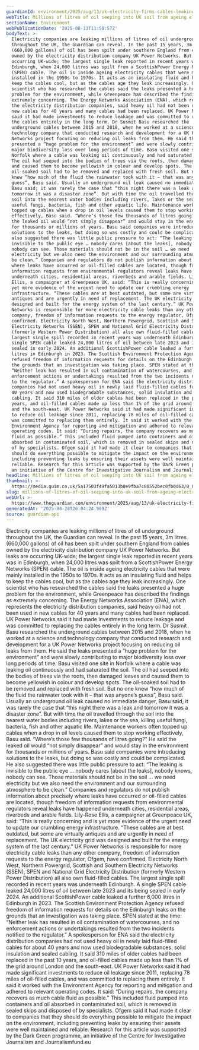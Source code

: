 ```yaml
---
guardianId: environment/2025/aug/13/uk-electricity-firms-cables-leaking-oil-underground
webTitle: Millions of litres of oil seeping into UK soil from ageing electricity cables
sectionName: Environment
webPublicationDate: '2025-08-13T11:50:57Z'
bodyText: >-
  Electricity companies are leaking millions of litres of oil underground
  throughout the UK, the Guardian can reveal. In the past 15 years, 3m litres
  (660,000 gallons) of oil has been spilt under southern England from cables
  owned by the electricity distribution company UK Power Networks. But leaks are
  occurring UK-wide; the largest single leak reported in recent years was in
  Edinburgh, when 24,000 litres was spilt from a ScottishPower Energy Networks
  (SPEN) cable. The oil is inside ageing electricity cables that were mainly
  installed in the 1950s to 1970s. It acts as an insulating fluid and helps to
  keep the cables cool, but as the cables age they leak increasingly. One
  scientist who has researched the cables said the leaks presented a huge
  problem for the environment, while Greenpeace has described the findings as
  extremely concerning. The Energy Networks Association (ENA), which represents
  the electricity distribution companies, said heavy oil had not been used in
  new cables for 40 years and many cables had been replaced. UK Power Networks
  said it had made investments to reduce leakage and was committed to replacing
  the cables entirely in the long term. Dr Susmit Basu researched the
  underground cables between 2015 and 2018, when he worked at a science and
  technology company that conducted research and development for a UK Power
  Networks project focusing on reducing oil leaks from them. He said the leaks
  presented a “huge problem for the environment” and were slowly contributing to
  major biodiversity loss over long periods of time. Basu visited one site in
  Norfolk where a cable was leaking oil continuously and had saturated the soil.
  The oil had seeped into the bodies of trees via the roots, then damaged leaves
  and caused them to become yellowish in colour and develop spots. The
  oil-soaked soil had to be removed and replaced with fresh soil. But no one
  knew “how much of the fluid the rainwater took with it – that was anyone’s
  guess”, Basu said. Usually an underground oil leak caused no immediate danger,
  Basu said; it was rarely the case that “this night there was a leak and
  tomorrow it was a disaster zone”. But with time the oil travelled through the
  soil into the nearest water bodies including rivers, lakes or the sea, killing
  useful fungi, bacteria, fish and other aquatic life. Maintenance workers often
  topped up cables when a drop in oil levels caused them to stop working
  effectively, Basu said. “Where’s those few thousands of litres going?” He said
  the leaked oil would “not simply disappear” and would stay in the environment
  for thousands or millions of years. Basu said companies were introducing
  solutions to the leaks, but doing so was costly and could be complicated. He
  also suggested there was little public pressure to act: “The leaking is
  invisible to the public eye … nobody cares [about the leaks], nobody knows,
  nobody can see. Those materials should not be in the soil … we need
  electricity but we also need the environment and our surrounding atmosphere to
  be clean.” Companies and regulators do not publish information about precisely
  where leaks have occurred or oil-filled cables are located, though freedom of
  information requests from environmental regulators reveal leaks have happened
  underneath cities, residential areas, riverbeds and arable fields. Lily-Rose
  Ellis, a campaigner at Greenpeace UK, said: “This is really concerning and is
  yet more evidence of the urgent need to update our crumbling energy
  infrastructure. “These cables are at best outdated, but some are virtually
  antiques and are urgently in need of replacement. The UK electricity grid was
  designed and built for the energy system of the last century.” UK Power
  Networks is responsible for more electricity cable leaks than any other
  company, freedom of information requests to the energy regulator, Ofgem, have
  confirmed. Electricity North West, Northern Powergrid, Scottish and Southern
  Electricity Networks (SSEN), SPEN and National Grid Electricity Distribution
  (formerly Western Power Distribution) all also own fluid-filled cables. The
  largest single spill recorded in recent years was underneath Edinburgh. A
  single SPEN cable leaked 24,000 litres of oil between late 2023 and its being
  sealed in early 2024. An additional ScottishPower cable leaked a further 6,000
  litres in Edinburgh in 2023. The Scottish Environment Protection Agency
  refused freedom of information requests for details on the Edinburgh leaks on
  the grounds that an investigation was taking place. SPEN stated at the time:
  “Neither leak has resulted in oil contamination of watercourses, and no
  enforcement actions or undertakings resulted from the two incidents notified
  to the regulator.” A spokesperson for ENA said the electricity distribution
  companies had not used heavy oil in newly laid fluid-filled cables for about
  40 years and now used biodegradable substances, solid insulation and sealed
  cabling. It said 310 miles of older cables had been replaced in the past 10
  years, and oil-filled cables made up less than 1% of the grid around London
  and the south-east. UK Power Networks said it had made significant investments
  to reduce oil leakage since 2011, replacing 78 miles of oil-filled cables, and
  was committed to replacing them entirely. It said it worked with the
  Environment Agency for reporting and mitigation and adhered to relevant
  operating codes. It said: “During repairs, the company recovers as much cable
  fluid as possible.” This included fluid pumped into containers and oil
  absorbed in contaminated soil, which is removed in sealed skips and disposed
  of by specialists. Ofgem said it had made it clear to companies that they
  should do everything possible to mitigate the impact on the environment,
  including preventing leaks by ensuring their assets were well maintained and
  reliable. Research for this article was supported by the Dark Green programme,
  an initiative of the Centre for Investigative Journalism and Journalismfund.eu
headline: Millions of litres of oil seeping into UK soil from ageing electricity cables
thumbnail: >-
  https://media.guim.co.uk/5a17503f49fa5013b8e9fba7c80552bec0fb0d63/0_0_3559_2847/500.jpg
slug: millions-of-litres-of-oil-seeping-into-uk-soil-from-ageing-electricity-cables
webUrl: >-
  https://www.theguardian.com/environment/2025/aug/13/uk-electricity-firms-cables-leaking-oil-underground
generatedAt: '2025-08-28T20:04:24.909Z'
source: guardian-api
---
```

Electricity companies are leaking millions of litres of oil underground throughout the UK, the Guardian can reveal. In the past 15 years, 3m litres (660,000 gallons) of oil has been spilt under southern England from cables owned by the electricity distribution company UK Power Networks. But leaks are occurring UK-wide; the largest single leak reported in recent years was in Edinburgh, when 24,000 litres was spilt from a ScottishPower Energy Networks (SPEN) cable. The oil is inside ageing electricity cables that were mainly installed in the 1950s to 1970s. It acts as an insulating fluid and helps to keep the cables cool, but as the cables age they leak increasingly. One scientist who has researched the cables said the leaks presented a huge problem for the environment, while Greenpeace has described the findings as extremely concerning. The Energy Networks Association (ENA), which represents the electricity distribution companies, said heavy oil had not been used in new cables for 40 years and many cables had been replaced. UK Power Networks said it had made investments to reduce leakage and was committed to replacing the cables entirely in the long term. Dr Susmit Basu researched the underground cables between 2015 and 2018, when he worked at a science and technology company that conducted research and development for a UK Power Networks project focusing on reducing oil leaks from them. He said the leaks presented a “huge problem for the environment” and were slowly contributing to major biodiversity loss over long periods of time. Basu visited one site in Norfolk where a cable was leaking oil continuously and had saturated the soil. The oil had seeped into the bodies of trees via the roots, then damaged leaves and caused them to become yellowish in colour and develop spots. The oil-soaked soil had to be removed and replaced with fresh soil. But no one knew “how much of the fluid the rainwater took with it – that was anyone’s guess”, Basu said. Usually an underground oil leak caused no immediate danger, Basu said; it was rarely the case that “this night there was a leak and tomorrow it was a disaster zone”. But with time the oil travelled through the soil into the nearest water bodies including rivers, lakes or the sea, killing useful fungi, bacteria, fish and other aquatic life. Maintenance workers often topped up cables when a drop in oil levels caused them to stop working effectively, Basu said. “Where’s those few thousands of litres going?” He said the leaked oil would “not simply disappear” and would stay in the environment for thousands or millions of years. Basu said companies were introducing solutions to the leaks, but doing so was costly and could be complicated. He also suggested there was little public pressure to act: “The leaking is invisible to the public eye … nobody cares [about the leaks], nobody knows, nobody can see. Those materials should not be in the soil … we need electricity but we also need the environment and our surrounding atmosphere to be clean.” Companies and regulators do not publish information about precisely where leaks have occurred or oil-filled cables are located, though freedom of information requests from environmental regulators reveal leaks have happened underneath cities, residential areas, riverbeds and arable fields. Lily-Rose Ellis, a campaigner at Greenpeace UK, said: “This is really concerning and is yet more evidence of the urgent need to update our crumbling energy infrastructure. “These cables are at best outdated, but some are virtually antiques and are urgently in need of replacement. The UK electricity grid was designed and built for the energy system of the last century.” UK Power Networks is responsible for more electricity cable leaks than any other company, freedom of information requests to the energy regulator, Ofgem, have confirmed. Electricity North West, Northern Powergrid, Scottish and Southern Electricity Networks (SSEN), SPEN and National Grid Electricity Distribution (formerly Western Power Distribution) all also own fluid-filled cables. The largest single spill recorded in recent years was underneath Edinburgh. A single SPEN cable leaked 24,000 litres of oil between late 2023 and its being sealed in early 2024. An additional ScottishPower cable leaked a further 6,000 litres in Edinburgh in 2023. The Scottish Environment Protection Agency refused freedom of information requests for details on the Edinburgh leaks on the grounds that an investigation was taking place. SPEN stated at the time: “Neither leak has resulted in oil contamination of watercourses, and no enforcement actions or undertakings resulted from the two incidents notified to the regulator.” A spokesperson for ENA said the electricity distribution companies had not used heavy oil in newly laid fluid-filled cables for about 40 years and now used biodegradable substances, solid insulation and sealed cabling. It said 310 miles of older cables had been replaced in the past 10 years, and oil-filled cables made up less than 1% of the grid around London and the south-east. UK Power Networks said it had made significant investments to reduce oil leakage since 2011, replacing 78 miles of oil-filled cables, and was committed to replacing them entirely. It said it worked with the Environment Agency for reporting and mitigation and adhered to relevant operating codes. It said: “During repairs, the company recovers as much cable fluid as possible.” This included fluid pumped into containers and oil absorbed in contaminated soil, which is removed in sealed skips and disposed of by specialists. Ofgem said it had made it clear to companies that they should do everything possible to mitigate the impact on the environment, including preventing leaks by ensuring their assets were well maintained and reliable. Research for this article was supported by the Dark Green programme, an initiative of the Centre for Investigative Journalism and Journalismfund.eu
